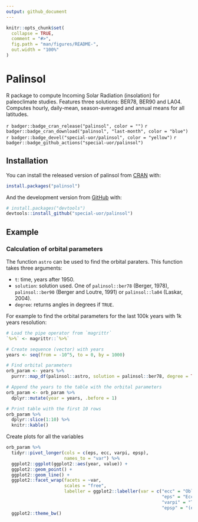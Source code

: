 ```yaml
---
output: github_document
---
```


<!-- README.md is generated from README.Rmd. Please edit that file -->

```r
knitr::opts_chunk$set(
  collapse = TRUE,
  comment = "#>",
  fig.path = "man/figures/README-",
  out.width = "100%"
)
```

# Palinsol

R package to compute Incoming Solar Radiation (insolation) for paleoclimate studies.
Features three solutions: BER78, BER90 and LA04. Computes hourly, daily-mean, season-averaged and annual means for all latitudes.

<!-- badges: start -->
`r badger::badge_cran_release("palinsol", color = "")`
`r badger::badge_cran_download("palinsol", "last-month", color = "blue")`
`r badger::badge_devel("special-uor/palinsol", color = "yellow")`
`r badger::badge_github_actions("special-uor/palinsol")`
<!-- badges: end -->

## Installation

You can install the released version of palinsol from [CRAN](https://CRAN.R-project.org) with:

``` r
install.packages("palinsol")
```

And the development version from [GitHub](https://github.com/) with:

``` r
# install.packages("devtools")
devtools::install_github("special-uor/palinsol")
```

## Example

### Calculation of orbital parameters
The function `astro` can be used to find the orbital paraters. This function takes three arguments:

- `t`:            time, years after 1950.
- `solution`:	    solution used. One of `palinsol::ber78` (Berger, 1978), `palinsol::ber90` (Berger and Loutre, 1991) or `palinsol::la04` (Laskar, 2004).
- `degree`:	      returns angles in degrees if `TRUE`.

For example to find the orbital parameters for the last 100k years with 1k years resolution:

```r
# Load the pipe operator from `magrittr`
`%>%` <- magrittr::`%>%`

# Create sequence (vector) with years
years <- seq(from = -10^5, to = 0, by = 1000)

# Find orbital parameters
orb_param <- years %>%
  purrr::map_df(palinsol::astro, solution = palinsol::ber78, degree = TRUE)

# Append the years to the table with the orbital parameters
orb_param <- orb_param %>%
  dplyr::mutate(year = years, .before = 1)

# Print table with the first 10 rows
orb_param %>%
  dplyr::slice(1:10) %>%
  knitr::kable()
```

Create plots for all the variables
```r
orb_param %>%
  tidyr::pivot_longer(cols = c(eps, ecc, varpi, epsp),
                      names_to = "var") %>%
  ggplot2::ggplot(ggplot2::aes(year, value)) +
  ggplot2::geom_point() +
  ggplot2::geom_line() +
  ggplot2::facet_wrap(facets = ~var, 
                      scales = "free",
                      labeller = ggplot2::labeller(var = c("ecc" = "Obliquity (ecc)",
                                                           "eps" = "Eccentricity (eps)",
                                                           "varpi" = "True Solar Longitude of the Perihelion (varpi)",
                                                           "epsp" = "(epsp)"))) +
  ggplot2::theme_bw()
```
